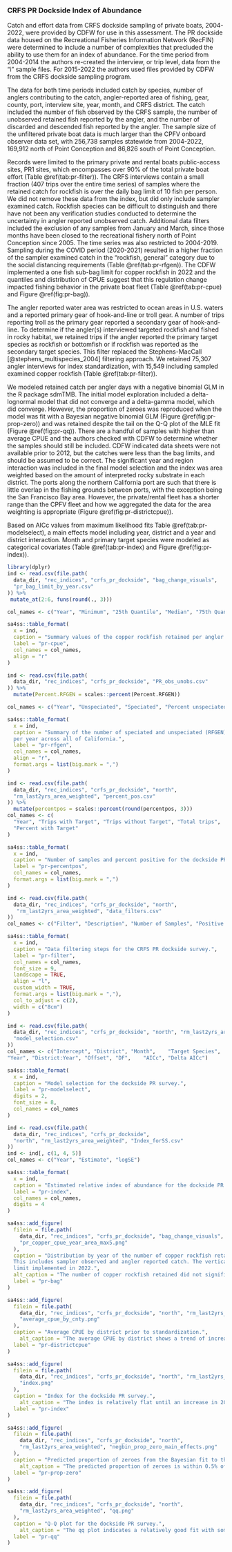 ### CRFS PR Dockside Index of Abundance {#crfs-pr-index}

Catch and effort data from CRFS dockside sampling of private boats, 2004-2022, 
were provided by CDFW for use in this assessment. The PR dockside data housed 
on the Recreational Fisheries Information Network (RecFIN) were 
determined to include a number of complexities that precluded the ability to 
use them for an index of abundance. For the time period from 2004-2014 the authors 
re-created the interview, or trip level, data from the "i" sample files.  For 2015-2022 
the authors used files provided by CDFW from the CRFS dockside sampling program.

The data for both time periods included catch by species, number of anglers contributing to the catch, angler-reported area of fishing, 
gear, county, port, interview site, year, month, and CRFS district. The catch included 
the number of fish observed by the CRFS sample, the number of unobserved retained fish reported 
by the angler, and the number of discarded and descended fish reported by the angler.
The sample size of the 
unfiltered private boat data is much larger than the CPFV onboard observer data set, 
with 256,738 samples statewide from 2004-2022, 169,912 north 
of Point Conception and 86,826 south of Point Conception. 

Records were limited to the primary private and rental boats public-access sites, 
PR1 sites, which encompasses over 90% of the total private boat effort 
(Table \@ref(tab:pr-filter)). The CRFS interviews contain a small fraction 
(407 trips over the entire time series) of samples where the retained catch for 
rockfish is over the daily bag limit of 10 
fish per person. We did not remove these data from the index, but did 
only include sampler examined catch.  Rockfish species can be difficult to distinguish and there 
have not been any verification studies conducted to determine the uncertainty in angler reported 
unobserved catch.
Additional data filters included the exclusion of any samples from January and 
March, since those months have been closed to the recreational fishery north of Point 
Conception since 2005.  The time series was also restricted to 2004-2019.  Sampling during the 
COVID period (2020-2021) resulted in a higher fraction of the sampler examined catch in the 
"rockfish, general" category due to the social distancing requirements (Table \@ref(tab:pr-rfgen)). The CDFW 
implemented a one fish sub-bag limit for copper rockfish in 2022 and the quantiles and distribution of CPUE suggest that this 
regulation change impacted fishing behavior in the private boat fleet (Table \@ref(tab:pr-cpue) and 
Figure \@ref(fig:pr-bag)).

The angler reported water area was restricted to ocean areas in U.S. waters 
and a reported primary gear 
of hook-and-line or troll gear.  A number of trips reporting troll as the primary gear reported
a secondary gear of hook-and-line. To determine if the angler(s) interviewed targeted rockfish and
fished in rocky habitat, we retained trips if the angler reported the primary target species 
as rockfish or bottomfish or if rockfish was reported as the secondary target species. This filter 
replaced the Stephens-MacCall [@stephens_multispecies_2004] filtering approach. We retained 75,307 angler 
interviews for index standardization, with 15,549 including sampled examined copper rockfish (Table \@ref(tab:pr-filter)).  

We modeled retained catch per angler days with a negative binomial GLM in the R package sdmTMB. The initial model exploration included 
a delta-lognormal model that did not converge and a delta-gamma model, which did converge.  However, the proportion of zeroes was 
reproduced when the model was fit with a Bayesian negative binomial GLM (Figure \@ref(fig:pr-prop-zero)) and was retained despite the 
tail on the Q-Q plot of the MLE fit (Figure \@ref(fig:pr-qq)).  There are a handful of samples 
with higher than average CPUE and the authors checked with CDFW to determine whether the samples should still be included. 
CDFW indicated data sheets were not available prior to 2012, but the catches were less than 
the bag limits, and should be assumed to be correct. The significant year and region interaction was included in the final 
model selection and the index was area weighted based on the amount of interpreted rocky substrate in each district.  The ports along the northern 
California port are such that there is little overlap in the fishing grounds between ports, with the exception being the San Francisco Bay area. 
However, the private/rental fleet has a shorter range than the CPFV fleet and how we aggregated the data for the area weighting is appropriate (Figure \@ref(fig:pr-districtcpue)). 

Based on AICc values from maximum likelihood fits Table \@ref(tab:pr-modelselect), 
a main effects model including year, district and a year and district interaction. 
Month and primary target species were modeled as categorical covariates 
 (Table \@ref(tab:pr-index) and Figure \@ref(fig:pr-index)).

<!--Tables -->

\newpage

```r
library(dplyr)
ind <- read.csv(file.path(
  data_dir, "rec_indices", "crfs_pr_dockside", "bag_change_visuals",
  "pr_bag_limit_by_year.csv"
)) %>%
 mutate_at(2:6, funs(round(., 3)))

col_names <- c("Year", "Minimum", "25th Quantile", "Median", "75th Quantile", "Maximum")

sa4ss::table_format(
  x = ind,
  caption = "Summary values of the copper rockfish retained per angler (CPUE) to look at the effects of the sub-bag limit.",
  label = "pr-cpue",
  col_names = col_names,
  align = "r"
)
```

\newpage

```r
ind <- read.csv(file.path(
  data_dir, "rec_indices", "crfs_pr_dockside", "PR_obs_unobs.csv"
)) %>%
  mutate(Percent.RFGEN = scales::percent(Percent.RFGEN))

col_names <- c("Year", "Unspeciated", "Speciated", "Percent unspeciated")

sa4ss::table_format(
  x = ind,
  caption = "Summary of the number of speciated and unspeciated (RFGEN) rockfish 
  per year across all of California.",
  label = "pr-rfgen",
  col_names = col_names,
  align = "r",
  format.args = list(big.mark = ",")
)
```

\newpage

```r
ind <- read.csv(file.path(
  data_dir, "rec_indices", "crfs_pr_dockside", "north",
  "rm_last2yrs_area_weighted", "percent_pos.csv"
)) %>%
  mutate(percentpos = scales::percent(round(percentpos, 3)))
col_names <- c(
  "Year", "Trips with Target", "Trips without Target", "Total trips",
  "Percent with Target"
)

sa4ss::table_format(
  x = ind,
  caption = "Number of samples and percent positive for the dockside PR survey.",
  label = "pr-percentpos",
  col_names = col_names,
  format.args = list(big.mark = ",")
)
```

\newpage


```r
ind <- read.csv(file.path(
  data_dir, "rec_indices", "crfs_pr_dockside", "north",
   "rm_last2yrs_area_weighted", "data_filters.csv"
))
col_names <- c("Filter", "Description", "Number of Samples", "Positive Samples")

sa4ss::table_format(
  x = ind,
  caption = "Data filtering steps for the CRFS PR dockside survey.",
  label = "pr-filter",
  col_names = col_names,
  font_size = 9,
  landscape = TRUE,
  align = "l",
  custom_width = TRUE,
  format.args = list(big.mark = ","),
  col_to_adjust = c(2),
  width = c("8cm")
)
```

\newpage

```r
ind <- read.csv(file.path(
  data_dir, "rec_indices", "crfs_pr_dockside", "north", "rm_last2yrs_area_weighted",
  "model_selection.csv"
))
col_names <- c("Intercept",	"District",	"Month",	"Target Species",
"Year",	"District:Year", "Offset", "DF",	"AICc",	"Delta AICc")

sa4ss::table_format(
  x = ind,
  caption = "Model selection for the dockside PR survey.",
  label = "pr-modelselect",
  digits = 2,
  font_size = 8,
  col_names = col_names
)
```


\newpage

```r
ind <- read.csv(file.path(
  data_dir, "rec_indices", "crfs_pr_dockside",
  "north", "rm_last2yrs_area_weighted", "Index_forSS.csv"
))
ind <- ind[, c(1, 4, 5)]
col_names <- c("Year", "Estimate", "logSE")

sa4ss::table_format(
  x = ind,
  caption = "Estimated relative index of abundance for the dockside PR survey.",
  label = "pr-index",
  col_names = col_names,
  digits = 4
)
```

\newpage

<!--Figures -->


```r
sa4ss::add_figure(
  filein = file.path(
    data_dir, "rec_indices", "crfs_pr_dockside", "bag_change_visuals",
    "pr_copper_cpue_year_area_max5.png"
  ),
  caption = "Distribution by year of the number of copper rockfish retained per angler. 
  This includes sampler observed and angler reported catch. The vertical line at 1 represents the sub-bag 
  limit implemented in 2022.",
  alt_caption = "The number of copper rockfish retained did not significanly change with the changing bag limits",
  label = "pr-bag"
)
```

\newpage

```r
sa4ss::add_figure(
  filein = file.path(
    data_dir, "rec_indices", "crfs_pr_dockside", "north", "rm_last2yrs_area_weighted",
    "average_cpue_by_cnty.png"
  ),
  caption = "Average CPUE by district prior to standardization.",
    alt_caption = "The average CPUE by district shows a trend of increasing average CPUE and higher CPUE in district four.",
  label = "pr-districtcpue"
)
```


\newpage

```r
sa4ss::add_figure(
  filein = file.path(
    data_dir, "rec_indices", "crfs_pr_dockside", "north", "rm_last2yrs_area_weighted",
    "index.png"
  ),
  caption = "Index for the dockside PR survey.",
    alt_caption = "The index is relatively flat until an increase in 2015.",
  label = "pr-index"
)
```

\newpage

```r
sa4ss::add_figure(
  filein = file.path(
    data_dir, "rec_indices", "crfs_pr_dockside", "north",
    "rm_last2yrs_area_weighted", "negbin_prop_zero_main_effects.png"
  ),
  caption = "Predicted proportion of zeroes from the Bayesian fit to the main effects model.",
    alt_caption = "The predicted proportion of zeroes is within 0.5% of the data.",
  label = "pr-prop-zero"
)
```




\newpage

```r
sa4ss::add_figure(
  filein = file.path(
    data_dir, "rec_indices", "crfs_pr_dockside", "north",
    "rm_last2yrs_area_weighted", "qq.png"
  ),
  caption = "Q-Q plot for the dockside PR survey.",
    alt_caption = "The qq plot indicates a relatively good fit with some diversion of the 1:1 line on the upper quantiles.",
  label = "pr-qq"
)
```

\newpage

